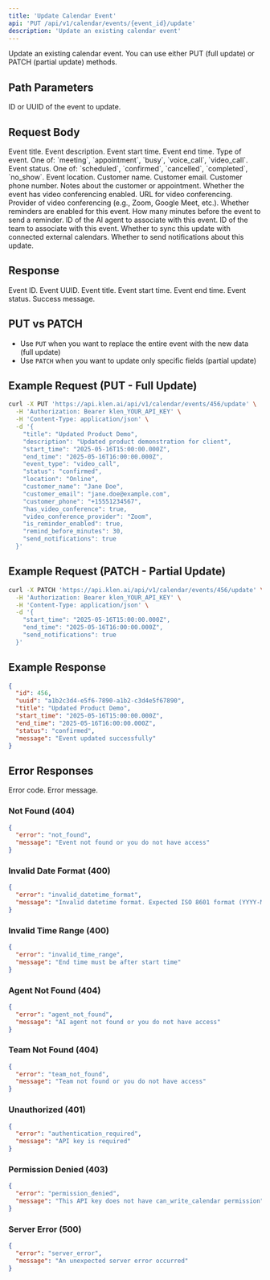 ```yaml
---
title: 'Update Calendar Event'
api: 'PUT /api/v1/calendar/events/{event_id}/update'
description: 'Update an existing calendar event'
---
```


Update an existing calendar event. You can use either PUT (full update) or PATCH (partial update) methods.

## Path Parameters

<ParamField path="event_id" type="string" required>
  ID or UUID of the event to update.
</ParamField>

## Request Body

<ParamField body="title" type="string">
  Event title.
</ParamField>

<ParamField body="description" type="string">
  Event description.
</ParamField>

<ParamField body="start_time" type="string" format="ISO 8601">
  Event start time.
</ParamField>

<ParamField body="end_time" type="string" format="ISO 8601">
  Event end time.
</ParamField>

<ParamField body="event_type" type="string">
  Type of event. One of: `meeting`, `appointment`, `busy`, `voice_call`, `video_call`.
</ParamField>

<ParamField body="status" type="string">
  Event status. One of: `scheduled`, `confirmed`, `cancelled`, `completed`, `no_show`.
</ParamField>

<ParamField body="location" type="string">
  Event location.
</ParamField>

<ParamField body="customer_name" type="string">
  Customer name.
</ParamField>

<ParamField body="customer_email" type="string">
  Customer email.
</ParamField>

<ParamField body="customer_phone" type="string">
  Customer phone number.
</ParamField>

<ParamField body="customer_notes" type="string">
  Notes about the customer or appointment.
</ParamField>

<ParamField body="has_video_conference" type="boolean">
  Whether the event has video conferencing enabled.
</ParamField>

<ParamField body="video_conference_url" type="string">
  URL for video conferencing.
</ParamField>

<ParamField body="video_conference_provider" type="string">
  Provider of video conferencing (e.g., Zoom, Google Meet, etc.).
</ParamField>

<ParamField body="is_reminder_enabled" type="boolean">
  Whether reminders are enabled for this event.
</ParamField>

<ParamField body="remind_before_minutes" type="integer">
  How many minutes before the event to send a reminder.
</ParamField>

<ParamField body="ai_agent_id" type="integer">
  ID of the AI agent to associate with this event.
</ParamField>

<ParamField body="team_id" type="integer">
  ID of the team to associate with this event.
</ParamField>

<ParamField body="sync_external_calendars" type="boolean" default={true}>
  Whether to sync this update with connected external calendars.
</ParamField>

<ParamField body="send_notifications" type="boolean" default={true}>
  Whether to send notifications about this update.
</ParamField>

## Response

<ResponseField name="id" type="integer">
  Event ID.
</ResponseField>

<ResponseField name="uuid" type="string">
  Event UUID.
</ResponseField>

<ResponseField name="title" type="string">
  Event title.
</ResponseField>

<ResponseField name="start_time" type="string" format="ISO 8601">
  Event start time.
</ResponseField>

<ResponseField name="end_time" type="string" format="ISO 8601">
  Event end time.
</ResponseField>

<ResponseField name="status" type="string">
  Event status.
</ResponseField>

<ResponseField name="message" type="string">
  Success message.
</ResponseField>

## PUT vs PATCH

- Use `PUT` when you want to replace the entire event with the new data (full update)
- Use `PATCH` when you want to update only specific fields (partial update)

## Example Request (PUT - Full Update)

```bash
curl -X PUT 'https://api.klen.ai/api/v1/calendar/events/456/update' \
  -H 'Authorization: Bearer klen_YOUR_API_KEY' \
  -H 'Content-Type: application/json' \
  -d '{
    "title": "Updated Product Demo",
    "description": "Updated product demonstration for client",
    "start_time": "2025-05-16T15:00:00.000Z",
    "end_time": "2025-05-16T16:00:00.000Z",
    "event_type": "video_call",
    "status": "confirmed",
    "location": "Online",
    "customer_name": "Jane Doe",
    "customer_email": "jane.doe@example.com",
    "customer_phone": "+15551234567",
    "has_video_conference": true,
    "video_conference_provider": "Zoom",
    "is_reminder_enabled": true,
    "remind_before_minutes": 30,
    "send_notifications": true
  }'
```

## Example Request (PATCH - Partial Update)

```bash
curl -X PATCH 'https://api.klen.ai/api/v1/calendar/events/456/update' \
  -H 'Authorization: Bearer klen_YOUR_API_KEY' \
  -H 'Content-Type: application/json' \
  -d '{
    "start_time": "2025-05-16T15:00:00.000Z",
    "end_time": "2025-05-16T16:00:00.000Z",
    "send_notifications": true
  }'
```

## Example Response

```json
{
  "id": 456,
  "uuid": "a1b2c3d4-e5f6-7890-a1b2-c3d4e5f67890",
  "title": "Updated Product Demo",
  "start_time": "2025-05-16T15:00:00.000Z",
  "end_time": "2025-05-16T16:00:00.000Z",
  "status": "confirmed",
  "message": "Event updated successfully"
}
```

## Error Responses

<ResponseField name="error" type="string">
  Error code.
</ResponseField>

<ResponseField name="message" type="string">
  Error message.
</ResponseField>

### Not Found (404)

```json
{
  "error": "not_found",
  "message": "Event not found or you do not have access"
}
```

### Invalid Date Format (400)

```json
{
  "error": "invalid_datetime_format",
  "message": "Invalid datetime format. Expected ISO 8601 format (YYYY-MM-DDTHH:MM:SS)"
}
```

### Invalid Time Range (400)

```json
{
  "error": "invalid_time_range",
  "message": "End time must be after start time"
}
```

### Agent Not Found (404)

```json
{
  "error": "agent_not_found",
  "message": "AI agent not found or you do not have access"
}
```

### Team Not Found (404)

```json
{
  "error": "team_not_found",
  "message": "Team not found or you do not have access"
}
```

### Unauthorized (401)

```json
{
  "error": "authentication_required",
  "message": "API key is required"
}
```

### Permission Denied (403)

```json
{
  "error": "permission_denied",
  "message": "This API key does not have can_write_calendar permission"
}
```

### Server Error (500)

```json
{
  "error": "server_error",
  "message": "An unexpected server error occurred"
}
```